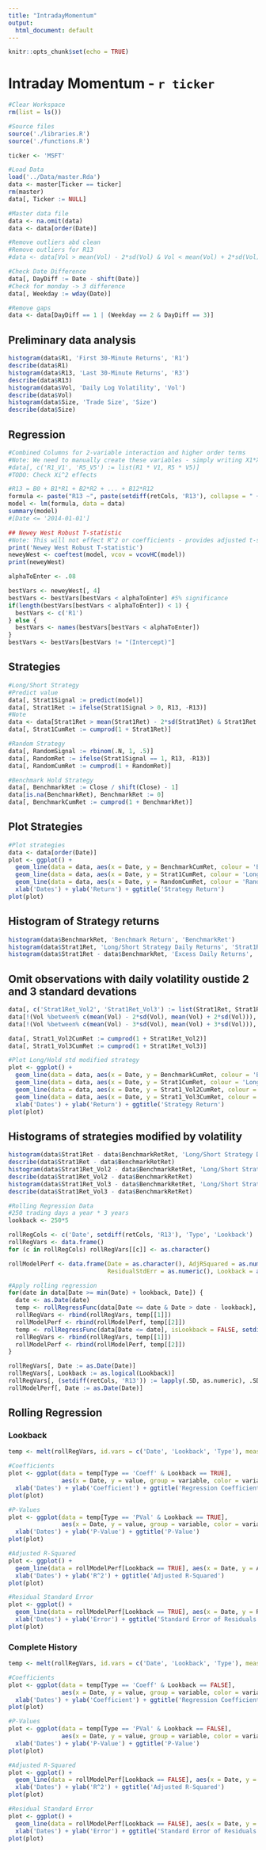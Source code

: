 ```yaml
---
title: "IntradayMomentum"
output:
  html_document: default
---
```


```r
knitr::opts_chunk$set(echo = TRUE)
```
# Intraday Momentum - `r ticker`

```r
#Clear Workspace
rm(list = ls())

#Source files
source('./libraries.R')
source('./functions.R')

ticker <- 'MSFT'
```

```r
#Load Data
load('../Data/master.Rda')
data <- master[Ticker == ticker]
rm(master)
data[, Ticker := NULL]

#Master data file
data <- na.omit(data)
data <- data[order(Date)]

#Remove outliers abd clean
#Remove outliers for R13
#data <- data[Vol > mean(Vol) - 2*sd(Vol) & Vol < mean(Vol) + 2*sd(Vol)]
```

```r
#Check Date Difference
data[, DayDiff := Date - shift(Date)]
#Check for monday -> 3 difference
data[, Weekday := wday(Date)]

#Remove gaps
data <- data[DayDiff == 1 | (Weekday == 2 & DayDiff == 3)]
```

## Preliminary data analysis
```r
histogram(data$R1, 'First 30-Minute Returns', 'R1')
describe(data$R1)
histogram(data$R13, 'Last 30-Minute Returns', 'R3')
describe(data$R13)
histogram(data$Vol, 'Daily Log Volatility', 'Vol')
describe(data$Vol)
histogram(data$Size, 'Trade Size', 'Size')
describe(data$Size)
```

## Regression
```r
#Combined Columns for 2-variable interaction and higher order terms
#Note: We need to manually create these variables - simply writing X1*X2 in formula won't work
#data[, c('R1_V1', 'R5_V5') := list(R1 * V1, R5 * V5)]
#TODO: Check Xi^2 effects

#R13 = B0 + B1*R1 + B2*R2 + ... + B12*R12
formula <- paste("R13 ~", paste(setdiff(retCols, 'R13'), collapse = " + "))
model <- lm(formula, data = data)
summary(model)
#[Date <= '2014-01-01']

## Newey West Robust T-statistic
#Note: This will not effect R^2 or coefficients - provides adjusted t-statistic
print('Newey West Robust T-statistic')
neweyWest <- coeftest(model, vcov = vcovHC(model))
print(neweyWest)

alphaToEnter <- .08

bestVars <- neweyWest[, 4]
bestVars <- bestVars[bestVars < alphaToEnter] #5% significance
if(length(bestVars[bestVars < alphaToEnter]) < 1) {
  bestVars <- c('R1')
} else {
  bestVars <- names(bestVars[bestVars < alphaToEnter])
}
bestVars <- bestVars[bestVars != "(Intercept)"]
```

## Strategies
```r
#Long/Short Strategy
#Predict value
data[, Strat1Signal := predict(model)]
data[, Strat1Ret := ifelse(Strat1Signal > 0, R13, -R13)]
#Note
data <- data[Strat1Ret > mean(Strat1Ret) - 2*sd(Strat1Ret) & Strat1Ret < mean(Strat1Ret) + 2*sd(Strat1Ret)]
data[, Strat1CumRet := cumprod(1 + Strat1Ret)]

#Random Strategy
data[, RandomSignal := rbinom(.N, 1, .5)]
data[, RandomRet := ifelse(Strat1Signal == 1, R13, -R13)]
data[, RandomCumRet := cumprod(1 + RandomRet)]

#Benchmark Hold Strategy
data[, BenchmarkRet := Close / shift(Close) - 1]
data[is.na(BenchmarkRet), BenchmarkRet := 0]
data[, BenchmarkCumRet := cumprod(1 + BenchmarkRet)]
```

## Plot Strategies
```r
#Plot strategies
data <- data[order(Date)]
plot <- ggplot() +
  geom_line(data = data, aes(x = Date, y = BenchmarkCumRet, colour = 'Benchmark Long Strategy')) + 
  geom_line(data = data, aes(x = Date, y = Strat1CumRet, colour = 'Long/Short Strategy')) + 
  geom_line(data = data, aes(x = Date, y = RandomCumRet, colour = 'Random Strategy')) + 
  xlab('Dates') + ylab('Return') + ggtitle('Strategy Return')
plot(plot)
```

## Histogram of Strategy returns
```r
histogram(data$BenchmarkRet, 'Benchmark Return', 'BenchmarkRet')
histogram(data$Strat1Ret, 'Long/Short Strategy Daily Returns', 'Strat1Ret')
histogram(data$Strat1Ret - data$BenchmarkRet, 'Excess Daily Returns', 'Excess Returns')
```

## Omit observations with daily volatility oustide 2 and 3 standard devations
```r
data[, c('Strat1Ret_Vol2', 'Strat1Ret_Vol3') := list(Strat1Ret, Strat1Ret)]
data[!(Vol %between% c(mean(Vol) - 2*sd(Vol), mean(Vol) + 2*sd(Vol))), Strat1Ret_Vol2 := 0]
data[!(Vol %between% c(mean(Vol) - 3*sd(Vol), mean(Vol) + 3*sd(Vol))), Strat1Ret_Vol3 := 0]

data[, Strat1_Vol2CumRet := cumprod(1 + Strat1Ret_Vol2)]
data[, Strat1_Vol3CumRet := cumprod(1 + Strat1Ret_Vol3)]

#Plot Long/Hold std modified strategy
plot <- ggplot() +
  geom_line(data = data, aes(x = Date, y = BenchmarkCumRet, colour = 'Benchmark Long Strategy')) + 
  geom_line(data = data, aes(x = Date, y = Strat1CumRet, colour = 'Long/Short Strategy')) + 
  geom_line(data = data, aes(x = Date, y = Strat1_Vol2CumRet, colour = 'Long/Short Strategy +/- 2 Std. Dev. Volatility')) + 
  geom_line(data = data, aes(x = Date, y = Strat1_Vol3CumRet, colour = 'Long/Short Strategy +/- 3 Std. Dev. Volatility')) + 
  xlab('Dates') + ylab('Return') + ggtitle('Strategy Return')
plot(plot)
```

## Histograms of strategies modified by volatility
```r
histogram(data$Strat1Ret - data$BenchmarkRetRet, 'Long/Short Strategy Daily Returns', 'Returns')
describe(data$Strat1Ret - data$BenchmarkRetRet)
histogram(data$Strat1Ret_Vol2 - data$BenchmarkRetRet, 'Long/Short Strategy (+/- 2 Std. Dev. Volatility) Excess Daily Returns', 'Returns')
describe(data$Strat1Ret_Vol2 - data$BenchmarkRetRet)
histogram(data$Strat1Ret_Vol3 - data$BenchmarkRetRet, 'Long/Short Strategy (+/- 3 Std. Dev. Volatility) Excess Daily Returns', 'Returns')
describe(data$Strat1Ret_Vol3 - data$BenchmarkRetRet)
```


```r
#Rolling Regression Data
#250 trading days a year * 3 years
lookback <- 250*5

rollRegCols <- c('Date', setdiff(retCols, 'R13'), 'Type', 'Lookback')
rollRegVars <- data.frame()
for (c in rollRegCols) rollRegVars[[c]] <- as.character()

rollModelPerf <- data.frame(Date = as.character(), AdjRSquared = as.numeric(), 
                            ResidualStdErr = as.numeric(), Lookback = as.logical(), stringsAsFactors = FALSE)

#Apply rolling regression
for(date in data[Date >= min(Date) + lookback, Date]) {
  date <- as.Date(date)
  temp <- rollRegressFunc(data[Date <= date & Date > date - lookback], isLookback = TRUE, setdiff(retCols, 'R13'))
  rollRegVars <- rbind(rollRegVars, temp[[1]])
  rollModelPerf <- rbind(rollModelPerf, temp[[2]])
  temp <- rollRegressFunc(data[Date <= date], isLookback = FALSE, setdiff(retCols, 'R13'))
  rollRegVars <- rbind(rollRegVars, temp[[1]])
  rollModelPerf <- rbind(rollModelPerf, temp[[2]])
}

rollRegVars[, Date := as.Date(Date)]
rollRegVars[, Lookback := as.logical(Lookback)]
rollRegVars[, (setdiff(retCols, 'R13')) := lapply(.SD, as.numeric), .SDcols = setdiff(retCols, 'R13')]
rollModelPerf[, Date := as.Date(Date)]
```


## Rolling Regression
### Lookback
```r
temp <- melt(rollRegVars, id.vars = c('Date', 'Lookback', 'Type'), measure.vars = bestVars) %>% data.table()

#Coefficients
plot <- ggplot(data = temp[Type == 'Coeff' & Lookback == TRUE], 
               aes(x = Date, y = value, group = variable, color = variable)) + geom_line() + 
  xlab('Dates') + ylab('Coefficient') + ggtitle('Regression Coefficients')
plot(plot)

#P-Values
plot <- ggplot(data = temp[Type == 'PVal' & Lookback == TRUE], 
               aes(x = Date, y = value, group = variable, color = variable)) + geom_line() + 
  xlab('Dates') + ylab('P-Value') + ggtitle('P-Value')
plot(plot)

#Adjusted R-Squared
plot <- ggplot() +
  geom_line(data = rollModelPerf[Lookback == TRUE], aes(x = Date, y = AdjRSquared, colour = 'R^2')) + 
  xlab('Dates') + ylab('R^2') + ggtitle('Adjusted R-Squared')
plot(plot)

#Residual Standard Error
plot <- ggplot() +
  geom_line(data = rollModelPerf[Lookback == TRUE], aes(x = Date, y = ResidualStdErr, colour = 'Error')) + 
  xlab('Dates') + ylab('Error') + ggtitle('Standard Error of Residuals')
plot(plot)
```

### Complete History
```r
temp <- melt(rollRegVars, id.vars = c('Date', 'Lookback', 'Type'), measure.vars = bestVars) %>% data.table()

#Coefficients
plot <- ggplot(data = temp[Type == 'Coeff' & Lookback == FALSE], 
               aes(x = Date, y = value, group = variable, color = variable)) + geom_line() + 
  xlab('Dates') + ylab('Coefficient') + ggtitle('Regression Coefficients')
plot(plot)

#P-Values
plot <- ggplot(data = temp[Type == 'PVal' & Lookback == FALSE], 
               aes(x = Date, y = value, group = variable, color = variable)) + geom_line() + 
  xlab('Dates') + ylab('P-Value') + ggtitle('P-Value')
plot(plot)

#Adjusted R-Squared
plot <- ggplot() +
  geom_line(data = rollModelPerf[Lookback == FALSE], aes(x = Date, y = AdjRSquared, colour = 'R^2')) + 
  xlab('Dates') + ylab('R^2') + ggtitle('Adjusted R-Squared')
plot(plot)

#Residual Standard Error
plot <- ggplot() +
  geom_line(data = rollModelPerf[Lookback == FALSE], aes(x = Date, y = ResidualStdErr, colour = 'Error')) + 
  xlab('Dates') + ylab('Error') + ggtitle('Standard Error of Residuals')
plot(plot)
```